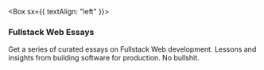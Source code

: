 
<Box sx={{ textAlign: "left" }}>

### Fullstack Web Essays

Get a series of curated essays on Fullstack Web development. Lessons and insights from building software for production. No bullshit.

</Box>
